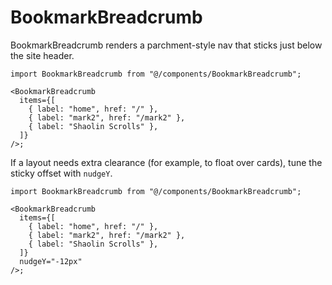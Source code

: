 # BookmarkBreadcrumb

BookmarkBreadcrumb renders a parchment-style nav that sticks just below the site header.

```tsx
import BookmarkBreadcrumb from "@/components/BookmarkBreadcrumb";

<BookmarkBreadcrumb
  items={[
    { label: "home", href: "/" },
    { label: "mark2", href: "/mark2" },
    { label: "Shaolin Scrolls" },
  ]}
/>;
```

If a layout needs extra clearance (for example, to float over cards), tune the sticky offset with `nudgeY`.

```tsx
import BookmarkBreadcrumb from "@/components/BookmarkBreadcrumb";

<BookmarkBreadcrumb
  items={[
    { label: "home", href: "/" },
    { label: "mark2", href: "/mark2" },
    { label: "Shaolin Scrolls" },
  ]}
  nudgeY="-12px"
/>;
```
